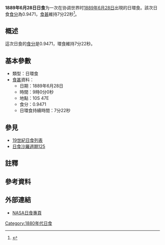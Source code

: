 {{Infobox Solar eclipse
| Year        = 1889
| Month       = 6
| Day         = 28
| Type        = 日環食
| Image       = SE1889Jun28A.png
| Image size  = 200px
| Image intro = 1889年6月28日日環食路徑圖
  <!--   日食資料   -->
| Gamma       = -0.5431
| Mag         = 0.9471
| Saros       = [[日食沙羅週期125|125]]
| Saros total = 
| Saros seq   = 
  <!--     食甚     -->
| Duration    = 7分22秒
| Location    = 
| Coords      = 
| Width       = 232公里
  <!--   開始時間   -->
| Partial     = 
| Start type  = 
| Centre      = 
| Greatest    = 09:00:00
  <!--     倒數     -->
| hour        = 09
| minute      = 00
| second      = 00
| Duration_s  = 
}}
'''1889年6月28日日食'''为一次在协调世界时[[1889年|1889年]][[6月28日|6月28日]]出現的日環食。該次日食[[食分|食分]]為0.9471，[[食甚|食甚]]維持7分22秒<ref name="nasa_catalog_list">{{cite web |url=http://eclipse.gsfc.nasa.gov/SEcat5/SE1801-1900.html |title=Catalog of Solar Eclipses: 1801 to 1900 |language=en |publisher=[[NASA|NASA]] |accessdate=2009-07-26 |archiveurl=https://web.archive.org/web/20150112204733/http://eclipse.gsfc.nasa.gov/SEcat5/SE1801-1900.html |archivedate=2015-01-12 |deadurl=no }}</ref>。

== 概述 ==
這次日食的[[食分|食分]]是0.9471，環食維持7分22秒。

== 基本參數 ==
{{NoteUTC}}
* 類型：日環食
*[[食甚|食甚]]資料：
** 日期：1889年6月28日
** 時間：9時0分0秒 
** 地點：10S 47E
** 食分：0.9471
** 日環食持續時間：7分22秒

== 參見 ==
{{日食主題}}
* [[19世紀日食列表|19世紀日食列表]]
* [[日食沙羅週期125|日食沙羅週期125]]

== 註釋 ==
{{NoteFoot}}

== 參考資料 ==
{{reflist}}

== 外部連結 ==
* [http://eclipse.gsfc.nasa.gov/solar.html NASA日食專頁]{{Wayback|url=http://eclipse.gsfc.nasa.gov/solar.html |date=20190108200537 }}{{en icon}}

{{日食}}

[[Category:1880年代日食|Category:1880年代日食]]


{{Eclipse-stub}}